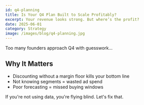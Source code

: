 ```yaml
---
id: q4-planning
title: Is Your Q4 Plan Built to Scale Profitably?
excerpt: Your revenue looks strong. But where’s the profit?
date: 2025-06-01
category: Strategy
image: /images/blog/q4-planning.jpg
---
```


<p>Too many founders approach Q4 with guesswork...</p>

## Why It Matters

- Discounting without a margin floor kills your bottom line  
- Not knowing segments = wasted ad spend  
- Poor forecasting = missed buying windows

<p>If you're not using data, you're flying blind. Let's fix that.</p>

